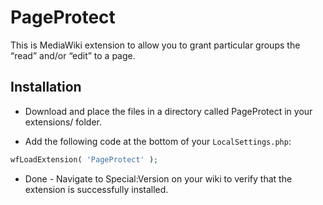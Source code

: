 = PageProtect =

This is MediaWiki extension to allow you to grant particular groups the “read” and/or “edit” to a page.

== Installation ==

* Download and place the files in a directory called PageProtect in your extensions/ folder.

* Add the following code at the bottom of your <tt>LocalSettings.php</tt>:

<source lang="php">
wfLoadExtension( 'PageProtect' );
</source>

* Done - Navigate to Special:Version on your wiki to verify that the extension is successfully installed.
